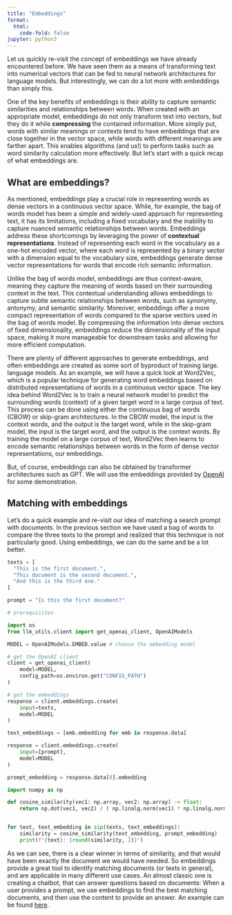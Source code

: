 ```yaml
---
title: "Embeddings"
format:
  html:
    code-fold: false
jupyter: python3
---
```


Let us quickly re-visit the concept of embeddings we have already encountered before.
We have seen them as a means of transforming text into numerical vectors that can be fed to neural network architectures for language models.
But interestingly, we can do a lot more with embeddings than simply this. 

One of the key benefits of embeddings is their ability to capture semantic similarities and relationships between words. 
When created with an appropriate model, embeddings do not only transform text into vectors, but they do it while **compressing** the contained information.
More simply put, words with similar meanings or contexts tend to have embeddings that are close together in the vector space, while words with different meanings are farther apart. 
This enables algorithms (and us!) to perform tasks such as word similarity calculation more effectively.
But let's start with a quick recap of what embeddings are.


## What are embeddings? 
As mentioned, embeddings play a crucial role in representing words as dense vectors in a continuous vector space. 
While, for example, the bag of words model has been a simple and widely-used approach for representing text, it has its limitations, including a fixed vocabulary and the inability to capture nuanced semantic relationships between words.
Embeddings address these shortcomings by leveraging the power of **contextual representations**. 
Instead of representing each word in the vocabulary as a one-hot encoded vector, where each word is represented by a binary vector with a dimension equal to the vocabulary size, embeddings generate dense vector representations for words that encode rich semantic information.

Unlike the bag of words model, embeddings are thus context-aware, meaning they capture the meaning of words based on their surrounding context in the text. 
This contextual understanding allows embeddings to capture subtle semantic relationships between words, such as synonymy, antonymy, and semantic similarity.
Moreover, embeddings offer a more compact representation of words compared to the sparse vectors used in the bag of words model. 
By compressing the information into dense vectors of fixed dimensionality, embeddings reduce the dimensionality of the input space, making it more manageable for downstream tasks and allowing for more efficient computation.

There are plenty of different approaches to generate embeddings, and often embeddings are created as some sort of byproduct of training large. language models.
As an example, we will have a quick look at Word2Vec, which is a popular technique for generating word embeddings based on distributed representations of words in a continuous vector space. 
The key idea behind Word2Vec is to train a neural network model to predict the surrounding words (context) of a given target word in a large corpus of text. 
This process can be done using either the continuous bag of words (CBOW) or skip-gram architectures. 
In the CBOW model, the input is the context words, and the output is the target word, while in the skip-gram model, the input is the target word, and the output is the context words. 
By training the model on a large corpus of text, Word2Vec then learns to encode semantic relationships between words in the form of dense vector representations, our embeddings. 

But, of course, embeddings can also be obtained by transformer architectures such as GPT. 
We will use the embeddings provided by [OpenAI](https://platform.openai.com/docs/guides/embeddings){.external} for some demonstration.


## Matching with embeddings
Let's do a quick example and re-visit our idea of matching a search prompt with documents.
In the previous section we have used a bag of words to compare the three texts to the prompt and realized that this technique is not particularly good. 
Using embeddings, we can do the same and be a lot better.

```python
texts = [
  "This is the first document.",
  "This document is the second document.",
  "And this is the third one."
]

prompt = "Is this the first document?"
```

```python
# prerequisites

import os
from llm_utils.client import get_openai_client, OpenAIModels

MODEL = OpenAIModels.EMBED.value # choose the embedding model

# get the OpenAI client
client = get_openai_client(
    model=MODEL,
    config_path=os.environ.get("CONFIG_PATH")
)

```

```python
# get the embeddings
response = client.embeddings.create(
    input=texts,
    model=MODEL
)

text_embeddings = [emb.embedding for emb in response.data]

response = client.embeddings.create(
    input=[prompt],
    model=MODEL
)

prompt_embedding = response.data[0].embedding
```

```python
import numpy as np

def cosine_similarity(vec1: np.array, vec2: np.array) -> float: 
    return np.dot(vec1, vec2) / ( np.linalg.norm(vec1) * np.linalg.norm(vec2) )


for text, text_embedding in zip(texts, text_embeddings):
    similarity = cosine_similarity(text_embedding, prompt_embedding)
    print(f"{text}: {round(similarity, 2)}")

```

As we can see, there is a clear winner in terms of similarity, and that would have been exactly the document we would have needed.
So embeddings provide a great tool to identify matching documents (or texts in general), and are applicable in many different use cases. 
An almost classic one is creating a chatbot, that can answer questions based on documents: 
When a user provides a prompt, we use embeddings to find the best matching documents, and then use the content to provide an answer. 
An example can be found [here](https://platform.openai.com/docs/tutorials/web-qa-embeddings){.external}.
